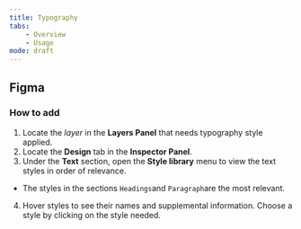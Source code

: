 ```yaml
---
title: Typography
tabs:
    - Overview
    - Usage 
mode: draft
---
```



## Figma


### How to add

1. Locate the *layer* in the **Layers Panel** that needs typography style applied.
2. Locate the **Design** tab in the **Inspector Panel**.
3. Under the **Text** section, open the **Style library** menu to view the text styles in order of relevance.
  * The styles in the sections `Headings`and `Paragraph`are the most relevant. 
4. Hover styles to see their names and supplemental information. Choose a style by clicking on the style needed.
